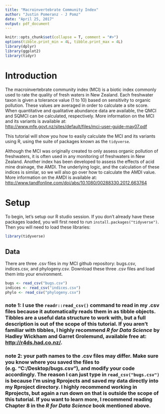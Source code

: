 ```yaml
---
title: "Macroinvertebrate Community Index"
author: "Justin Pomeranz - J Pomz"
date: "April 25, 2017"
output: pdf_document
---
```


```r
knitr::opts_chunk$set(collapse = T, comment = "#>")
options(tibble.print_min = 4L, tibble.print_max = 4L)
library(dplyr)
library(ggplot2)
library(tidyr)
```

# Introduction

The macroinvertebrate community index (MCI) is a biotic index commonly used to rate the quality of fresh waters in New Zealand. Each freshwater taxon is given a tolerance value (1 to 10) based on sensitivity to organic pollution. These values are averaged in order to calculate a site score. When quantitative and qualitative abundance data are available, the QMCI and SQMCI can be calculated, respectively. More information on the MCI and its variants is available at: <http://www.mfe.govt.nz/sites/default/files/mci-user-guide-may07.pdf>

This tutorial will show you how to easily calculate the MCI and its variants using R, using the suite of packages known as the `tidyverse`. 

Although the MCI was originally created to only assess organic pollution of freshwaters, it is often used in any monitoring of freshwaters in New Zealand. Another index has been developed to assess the effects of acid mine drainage, the AMDI. The underlying logic, and the calculation of these indices is similar, so we will also go over how to calculate the AMDI value. More information on the AMDI is available at: <http://www.tandfonline.com/doi/abs/10.1080/00288330.2012.663764>

# Setup

To begin, let's setup our R studio session. If you don't already have these packages loaded, you will first need to run `install.packages("tidyverse")`. Then you will need to load these libraries:

```r
library(tidyverse)
```

## Data

There are three .csv files in my MCI github repository: bugs.csv, indices.csv, and phylogeny.csv. Download these three .csv files and load them into your environment.   

```r
bugs <- read_csv("bugs.csv")
indices <- read_csv("indices.csv")
phylo <- read_csv("phylogeny.csv")
```
### note 1: I use the `readr::read_csv()` command to read in my .csv files because it automatically reads them in as tibble objects. Tibbles are a useful data structure to work with, but a full description is out of the scope of this tutorial. If you aren't familiar with tibbles, I highly recommend *R for Data Science* by Hadley Wickham and Garret Grolemund, available free at: <http://r4ds.had.co.nz/>.

### note 2: your path names to the .csv files may differ. Make sure you know where you saved the files to (e.g. "C:/Desktop/bugs.csv"), and modify your code accordingly. The reason I can just type in `read_csv("bugs.csv")` is because I'm using Rprojects and saved my data directly into my Rproject directory. I highly recommend working in Rprojects, but again a run down on that is outside the scope of this tutorial. If you want to learn more, I recommend reading Chapter 8 in the *R for Data Science* book mentioned above. 